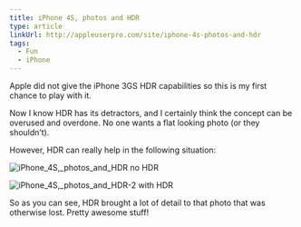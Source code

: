 ```yaml
---
title: iPhone 4S, photos and HDR
type: article
linkUrl: http://appleuserpro.com/site/iphone-4s-photos-and-hdr
tags:
  - Fun
  - iPhone
---
```


Apple did not give the iPhone 3GS HDR capabilities so this is my first chance to play with it.

Now I know HDR has its detractors, and I certainly think the concept can be overused and overdone. No one wants a flat looking photo (or they shouldn’t).

However, HDR can really help in the following situation:

![iPhone_4S,_photos_and_HDR](/assets/uploads/iPhone_4S,_photos_and_HDR-1.png) no HDR

![iPhone_4S,_photos_and_HDR-2](/assets/uploads/iPhone_4S,_photos_and_HDR-2.png) with HDR

So as you can see, HDR brought a lot of detail to that photo that was otherwise lost. Pretty awesome stuff!
